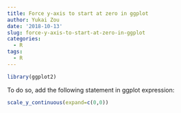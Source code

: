 ```yaml
---
title: Force y-axis to start at zero in ggplot
author: Yukai Zou
date: '2018-10-13'
slug: force-y-axis-to-start-at-zero-in-ggplot
categories:
  - R
tags:
  - R
---
```


```r
library(ggplot2)
```

To do so, add the following statement in ggplot expression:

```r
scale_y_continuous(expand=c(0,0))
```

